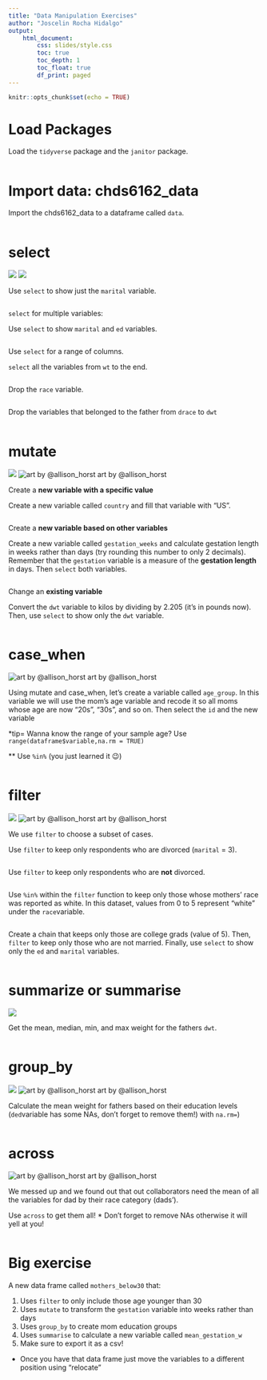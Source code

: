 ```yaml
---
title: "Data Manipulation Exercises"
author: "Joscelin Rocha Hidalgo"
output: 
    html_document:
        css: slides/style.css
        toc: true
        toc_depth: 1
        toc_float: true
        df_print: paged
---
```



```r
knitr::opts_chunk$set(echo = TRUE)
```

# Load Packages

Load the `tidyverse` package and the `janitor` package.

```r

```

# Import data: chds6162_data

Import the chds6162_data to a dataframe called `data`. 

```r

```



# select

![](slides/images/select.png)
![](https://swcarpentry.github.io/r-novice-gapminder/fig/13-dplyr-fig1.png)

Use `select` to show just the `marital` variable.

```r


```



`select` for multiple variables:

Use `select` to show `marital` and `ed` variables.

```r


```

Use  `select`  for a range of columns. 

`select` all the variables from `wt` to the end.


```r


```

Drop the `race` variable.


```r


```

Drop the variables that belonged to the father from `drace` to `dwt`

```r


```

# mutate

![](slides/images/mutate.png)
![art by @allison_horst](slides/images/dplyr_mutate.png)
art by @allison_horst


Create a **new variable with a specific value**

Create a new variable called `country` and fill that variable with "US".

```r


```


Create a **new variable based on other variables**

Create a new variable called `gestation_weeks` and calculate gestation length in weeks rather than days (try rounding this number to only 2 decimals). Remember that the `gestation` variable is a measure of the **gestation length** in days. Then `select` both variables. 

```r


```

Change an **existing variable**

Convert the `dwt` variable to kilos by dividing by 2.205 (it's in pounds now). Then, use `select` to show only the `dwt` variable.

```r


```

# case_when

![art by @allison_horst](slides/images/dplyr_case_when.png)
art by @allison_horst

Using mutate and case_when, let's create a variable called `age_group`. In this variable we will use the mom's age variable and recode it so all moms whose age are now "20s", "30s", and so on. Then select the `id` and the new variable

*tip= Wanna know the range of your sample age? Use `range(dataframe$variable,na.rm = TRUE)`

** Use `%in%` (you just learned it 😉)

```r



```


# filter
![](slides/images/filter.png)
![art by @allison_horst](https://raw.githubusercontent.com/allisonhorst/stats-illustrations/master/rstats-artwork/dplyr_filter.jpg)
art by @allison_horst

We use `filter` to choose a subset of cases.

Use `filter` to keep only respondents who are divorced (`marital` = 3). 

```r


```

Use `filter` to keep only respondents who are **not** divorced. 

```r



```

Use `%in%` within the `filter` function to keep only those whose mothers' race was reported as white. In this dataset, values from 0 to 5 represent "white" under the `race`variable.

```r



```

Create a chain that keeps only those are college grads (value of 5). Then, `filter` to keep only those who are not married. Finally, use `select` to show only the `ed` and `marital` variables.

```r



```


# summarize or summarise

![](slides/images/summarize.png)


Get the mean, median, min, and max weight for the fathers `dwt`.

```r



```


# group_by

![](slides/images/group-by.png)
![art by @allison_horst](slides/images/group_by_ungroup.png)
art by @allison_horst

Calculate the mean weight for fathers based on their education levels (`ded`variable has some NAs, don't forget to remove them!)
 with `na.rm=`)
 
```r



```
# across
![art by @allison_horst](slides/images/dplyr_across.png)
art by @allison_horst

We messed up and we found out that out collaborators need the mean of all the variables for dad by their race category (dads'). 

Use `across` to get them all!
* Don't forget to remove NAs otherwise it will yell at you!

```r



```


# Big exercise

A new data frame called `mothers_below30` that:

1. Uses `filter` to only include those age younger than 30
2. Uses `mutate` to transform the `gestation` variable into weeks rather than days
3. Uses `group_by` to create mom education groups
4. Uses `summarise` to calculate a new variable called `mean_gestation_w`
5. Make sure to export it as a csv!

+ Once you have that data frame just move the variables to a different position using "relocate"

```r





```



